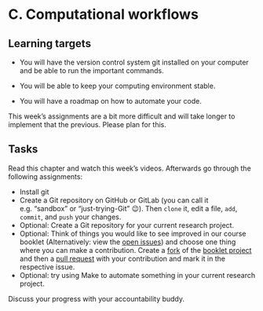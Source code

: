 # C. Computational workflows

::: {.callout-note}
## Learning targets

- You will have the version control system git installed on your computer and be able to run the important commands.

- You will be able to keep your computing environment stable.

- You will have a roadmap on how to automate your code. 
:::

::: {.callout-important}
This week's assignments are a bit more difficult and will take longer to implement
that the previous. Please plan for this.
:::

::: {.callout-caution}
## Tasks

Read this chapter and watch this week's videos. 
Afterwards go through the following assignments:

- Install git
- Create a Git repository on GitHub or GitLab (you can call it e.g. "sandbox" or "just-trying-Git" 😉). Then `clone` it, edit a file, `add`, `commit`, and `push` your changes.
- Optional: Create a Git repository for your current research project.
- Optional: Think of things you would like to see improved in our course booklet (Alternatively: view the [open issues](https://github.com/BERD-NFDI/BERD-reproducible-research-course/issues)) and choose one thing where you can make a contribution. Create a [fork](https://github.com/BERD-NFDI/BERD-reproducible-research-course/fork) of the [booklet project](https://github.com/BERD-NFDI/BERD-reproducible-research-course) and then a [pull request](https://github.com/BERD-NFDI/BERD-reproducible-research-course/pulls) with your contribution and mark it in the respective issue.
- Optional: try using Make to automate something in your current research project.

Discuss your progress with your accountability buddy. 
:::
